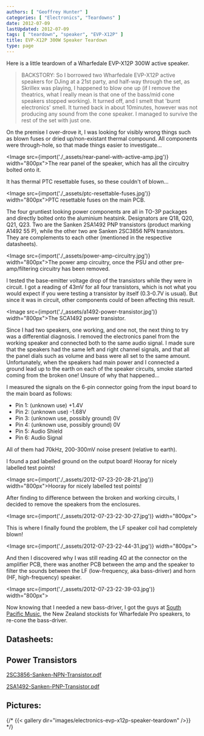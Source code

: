 ```yaml
---
authors: [ "Geoffrey Hunter" ]
categories: [ "Electronics", "Teardowns" ]
date: 2012-07-09
lastUpdated: 2012-07-09
tags: [ "teardown", "speaker", "EVP-X12P" ]
title: EVP-X12P 300W Speaker Teardown
type: page
---
```



Here is a little teardown of a Wharfedale EVP-X12P 300W active speaker.

> BACKSTORY: So I borrowed two Wharfedale EVP-X12P active speakers for DJing at a 21st party, and half-way through the set, as Skrillex was playing, I happened to blow one up (if I remove the theatrics, what I really mean is that one of the bass/mid cone speakers stopped working). It turned off, and I smelt that 'burnt electronics' smell. It turned back in about 10minutes, however was not producing any sound from the cone speaker. I managed to survive the rest of the set with just one.

On the premise I over-drove it, I was looking for visibly wrong things such as blown fuses or dried up/non-existant thermal compound. All components were through-hole, so that made things easier to investigate...

<Image src={import('./_assets/rear-panel-with-active-amp.jpg')} width="800px">The rear panel of the speaker, which has all the circuitry bolted onto it.</Image>

It has thermal PTC  resettable fuses, so these couldn't of blown...

<Image src={import('./_assets/ptc-resettable-fuses.jpg')} width="800px">PTC resettable fuses on the main PCB.</Image>

The four gruntiest looking power components are all in TO-3P packages and directly bolted onto the aluminium heatsink. Designators are Q18, Q20, Q21, Q23. Two are the Sanken 2SA1492 PNP transistors (product marking A1492 55 P), while the other two are Sanken 2SC3856 NPN transistors. They are complements to each other (mentioned in the respective datasheets).

<Image src={import('./_assets/power-amp-circuitry.jpg')} width="800px">The power amp circuitry, once the PSU and other pre-amp/filtering circuitry has been removed.</Image>

I tested the base-emitter voltage drop of the transistors while they were in circuit. I got a reading of 43mV for all four transistors, which is not what you would expect if you were testing a transistor by itself (0.3-0.7V is usual). But since it was in circuit, other components could of been affecting this result.

<Image src={import('./_assets/a1492-power-transistor.jpg')} width="800px">The SCA1492 power transistor.</Image>

Since I had two speakers, one working, and one not, the next thing to try was a differential diagnosis. I removed the electronics panel from the working speaker and connected both to the same audio signal. I made sure that the speakers had the same left and right channel signals, and that all the panel dials such as volume and bass were all set to the same amount. Unfortunately, when the speakers had main power and I connected a ground lead up to the earth on each of the speaker circuits, smoke started coming from the broken one! Unsure of why that happened...

I measured the signals on the 6-pin connector going from the input board to the main board as follows:

* Pin 1: (unknown use) +1.4V
* Pin 2: (unknown use) -1.68V
* Pin 3: (unknown use, possibly ground) 0V
* Pin 4: (unknown use, possibly ground) 0V
* Pin 5: Audio Shield
* Pin 6: Audio Signal

All of them had 70kHz, 200-300mV noise present (relative to earth).

I found a pad labelled ground on the output board! Hooray for nicely labelled test points!

<Image src={import('./_assets/2012-07-23-20-28-21.jpg')} width="800px">Hooray for nicely labelled test points!</Image>

After finding to difference between the broken and working circuits, I decided to remove the speakers from the enclosures.

<Image src={import('./_assets/2012-07-23-22-30-27.jpg')} width="800px"></Image>

This is where I finally found the problem, the LF speaker coil had completely blown!

<Image src={import('./_assets/2012-07-23-22-44-31.jpg')} width="800px"></Image>

And then I discovered why I was still reading 4Ω at the connector on the amplifier PCB, there was another PCB between the amp and the speaker to filter the sounds between the LF (low-frequency, aka bass-driver) and horn (HF, high-frequency) speaker.

<Image src={import('./_assets/2012-07-23-22-39-03.jpg')} width="800px"></Image>

Now knowing that I needed a new bass-driver, I got the guys at [South Pacific Music](http://www.southpacmusic.co.nz/), the New Zealand stockists for Wharfedale Pro speakers, to re-cone the bass-driver.

## Datasheets:

## Power Transistors

[2SC3856-Sanken-NPN-Transistor.pdf](/pdfs/2SC3856-Sanken-NPN-Transistor.pdf)

[2SA1492-Sanken-PNP-Transistor.pdf](/pdfs/2SA1492-Sanken-PNP-Transistor.pdf)

## Pictures:

{/* {{< gallery dir="images/electronics-evp-x12p-speaker-teardown" />}} */}
